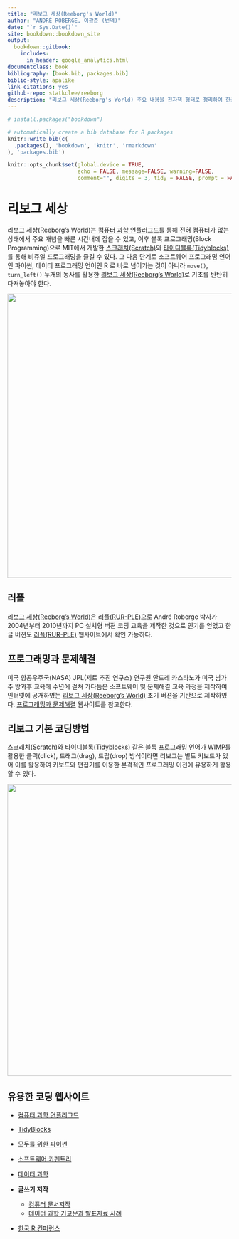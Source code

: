 ```yaml
---
title: "리보그 세상(Reeborg's World)"
author: "ANDRÉ ROBERGE, 이광춘 (번역)"
date: "`r Sys.Date()`"
site: bookdown::bookdown_site
output: 
  bookdown::gitbook:
    includes:
      in_header: google_analytics.html
documentclass: book
bibliography: [book.bib, packages.bib]
biblio-style: apalike
link-citations: yes
github-repo: statkclee/reeborg
description: "리보그 세상(Reeborg's World) 주요 내용을 전자책 형태로 정리하여 한글로 공개합니다."
---
```


```r
# install.packages("bookdown")

# automatically create a bib database for R packages
knitr::write_bib(c(
  .packages(), 'bookdown', 'knitr', 'rmarkdown'
), 'packages.bib')

knitr::opts_chunk$set(global.device = TRUE,
                      echo = FALSE, message=FALSE, warning=FALSE,
                      comment="", digits = 3, tidy = FALSE, prompt = FALSE, fig.align = 'center')
```

# 리보그 세상 {#reeborg .unnumbered}

리보그 세상(Reeborg's World)는 [컴퓨터 과학 언플러그드](https://statkclee.github.io/unplugged/)를 통해 전혀 컴퓨터가 없는 상태에서 주요 개념을 빠른 시간내에 잡을 수 있고, 이후 블록 프로그래밍(Block Programming)으로 MIT에서 개발한 [스크래치(Scratch)](https://scratch.mit.edu/)와 [타이디블록(Tidyblocks)](https://tidyblocks.tech/)를 통해 비쥬얼 프로그래밍을 즐길 수 있다. 그 다음 단계로 소프트웨어 프로그래밍 언어인 파이썬, 데이터 프로그래밍 언어인 R 로 바로 넘어가는 것이 아니라 `move()`, `turn_left()` 두개의 동사를 활용한 [리보그 세상(Reeborg's World)](https://reeborg.ca/)로 기초를 탄탄히 다져놓아야 한다.

![](fig/reeborg-project.png){width="639"}

## 러플 {#rur-ple}

[리보그 세상(Reeborg's World)](https://reeborg.ca/)은 [러플(RUR-PLE)](https://statkclee.github.io/rur-ple/)으로 André Roberge 박사가 2004년부터 2010년까지 PC 설치형 버젼 코딩 교육을 제작한 것으로 인기를 얻었고 한글 버젼도 [러플(RUR-PLE)](https://statkclee.github.io/rur-ple/) 웹사이트에서 확인 가능하다.

## 프로그래밍과 문제해결 {#code-persepctive}

미국 항공우주국(NASA) JPL(제트 추진 연구소) 연구원 안드레 카스타노가 미국 남가주 방과후 교육에 수년에 걸쳐 가다듬은 소프트웨어 및 문제해결 교육 과정을 제작하여 인터넷에 공개하였는 [리보그 세상(Reeborg's World)](https://reeborg.ca/) 초기 버젼을 기반으로 제작하였다. [프로그래밍과 문제해결](https://statkclee.github.io/code-perspectives/) 웹사이트를 참고한다.

## 리보그 기본 코딩방법 {#reeborg-programming}

[스크래치(Scratch)](https://scratch.mit.edu/)와 [타이디블록(Tidyblocks)](https://tidyblocks.tech/) 같은 블록 프로그래밍 언어가 WIMP를 활용한 클릭(click), 드래그(drag), 드랍(drop) 방식이라면 리보그는 별도 키보드가 있어 이를 활용하여 키보드와 편집기를 이용한 본격적인 프로그래밍 이전에 유용하게 활용할 수 있다.

![](fig/reeborg_howto.gif){width="657"}

## 유용한 코딩 웹사이트 {#useful-website}

-   [컴퓨터 과학 언플러그드](https://statkclee.github.io/unplugged/)

-   [TidyBlocks](https://tidyblocks.tech/)

-   [모두를 위한 파이썬](https://statkclee.github.io/pythonlearn-kr/)

-   [소프트웨어 카펜트리](http://statkclee.github.io/swcarpentry-version-5-3-new/)

-   [데이터 과학](http://statkclee.github.io/data-science/)

-   **글쓰기 저작**

    -   [컴퓨터 문서저작](https://statkclee.github.io/comp_document/)
    -   [데이터 과학 기고문과 발표자료 사례](https://statkclee.github.io/ds-authoring/)

-   [한국 R 컨퍼런스](https://use-r.kr/)
